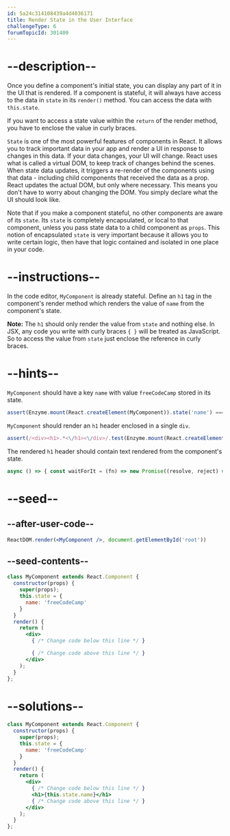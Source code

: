 ```yaml
---
id: 5a24c314108439a4d4036171
title: Render State in the User Interface
challengeType: 6
forumTopicId: 301409
---
```


# --description--

Once you define a component's initial state, you can display any part of it in the UI that is rendered. If a component is stateful, it will always have access to the data in `state` in its `render()` method. You can access the data with `this.state`.

If you want to access a state value within the `return` of the render method, you have to enclose the value in curly braces.

`State` is one of the most powerful features of components in React. It allows you to track important data in your app and render a UI in response to changes in this data. If your data changes, your UI will change. React uses what is called a virtual DOM, to keep track of changes behind the scenes. When state data updates, it triggers a re-render of the components using that data - including child components that received the data as a prop. React updates the actual DOM, but only where necessary. This means you don't have to worry about changing the DOM. You simply declare what the UI should look like.

Note that if you make a component stateful, no other components are aware of its `state`. Its `state` is completely encapsulated, or local to that component, unless you pass state data to a child component as `props`. This notion of encapsulated `state` is very important because it allows you to write certain logic, then have that logic contained and isolated in one place in your code.

# --instructions--

In the code editor, `MyComponent` is already stateful. Define an `h1` tag in the component's render method which renders the value of `name` from the component's state.

**Note:** The `h1` should only render the value from `state` and nothing else. In JSX, any code you write with curly braces `{ }` will be treated as JavaScript. So to access the value from `state` just enclose the reference in curly braces.

# --hints--

`MyComponent` should have a key `name` with value `freeCodeCamp` stored in its state.

```js
assert(Enzyme.mount(React.createElement(MyComponent)).state('name') === 'freeCodeCamp');
```

`MyComponent` should render an `h1` header enclosed in a single `div`.

```js
assert(/<div><h1>.*<\/h1><\/div>/.test(Enzyme.mount(React.createElement(MyComponent)).html()));
```

The rendered `h1` header should contain text rendered from the component's state.

```js
async () => { const waitForIt = (fn) => new Promise((resolve, reject) => setTimeout(() => resolve(fn()), 250)); const mockedComponent = Enzyme.mount(React.createElement(MyComponent)); const first = () => { mockedComponent.setState({ name: 'TestName' }); return waitForIt(() => mockedComponent.html()) }; const firstValue = await first(); const getValue = firstValue.replace(/\s/g, ''); assert(getValue === '<div><h1>TestName</h1></div>'); };
```

# --seed--

## --after-user-code--

```jsx
ReactDOM.render(<MyComponent />, document.getElementById('root'))
```

## --seed-contents--

```jsx
class MyComponent extends React.Component {
  constructor(props) {
    super(props);
    this.state = {
      name: 'freeCodeCamp'
    }
  }
  render() {
    return (
      <div>
        { /* Change code below this line */ }

        { /* Change code above this line */ }
      </div>
    );
  }
};
```

# --solutions--

```jsx
class MyComponent extends React.Component {
  constructor(props) {
    super(props);
    this.state = {
      name: 'freeCodeCamp'
    }
  }
  render() {
    return (
      <div>
        { /* Change code below this line */ }
        <h1>{this.state.name}</h1>
        { /* Change code above this line */ }
      </div>
    );
  }
};
```
